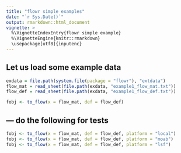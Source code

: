 ```yaml
---
title: "flowr simple examples"
date: "`r Sys.Date()`"
output: rmarkdown::html_document
vignette: >
  %\VignetteIndexEntry{flowr simple example}
  %\VignetteEngine{knitr::rmarkdown}
  \usepackage[utf8]{inputenc}
---
```


## Let us load some example data
```r
exdata = file.path(system.file(package = "flowr"), "extdata")
flow_mat = read_sheet(file.path(exdata, "example1_flow_mat.txt"))
flow_def = read_sheet(file.path(exdata, "example1_flow_def.txt"))
```

```r
fobj <- to_flow(x = flow_mat, def = flow_def)
```

## --- do the following for tests
```r
fobj <- to_flow(x = flow_mat, def = flow_def, platform = "local")
fobj <- to_flow(x = flow_mat, def = flow_def, platform = "moab")
fobj <- to_flow(x = flow_mat, def = flow_def, platform = "lsf")
```

